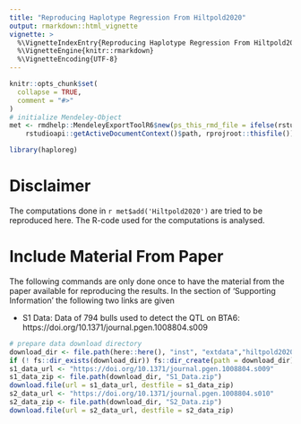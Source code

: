 ```yaml
---
title: "Reproducing Haplotype Regression From Hiltpold2020"
output: rmarkdown::html_vignette
vignette: >
  %\VignetteIndexEntry{Reproducing Haplotype Regression From Hiltpold2020}
  %\VignetteEngine{knitr::rmarkdown}
  %\VignetteEncoding{UTF-8}
---
```


```r
knitr::opts_chunk$set(
  collapse = TRUE,
  comment = "#>"
)
# initialize Mendeley-Object
met <- rmdhelp::MendeleyExportToolR6$new(ps_this_rmd_file = ifelse(rstudioapi::isAvailable(),
    rstudioapi::getActiveDocumentContext()$path, rprojroot::thisfile()))
```

```r
library(haploreg)
```

# Disclaimer
The computations done in `r met$add('Hiltpold2020')` are tried to be reproduced here. The R-code used for the computations is analysed. 


# Include Material From Paper
The following commands are only done once to have the material from the paper available for reproducing the results. In the section of 'Supporting Information' the following two links are given 

* S1 Data: Data of 794 bulls used to detect the QTL on BTA6: https://doi.org/10.1371/journal.pgen.1008804.s009

```r
# prepare data download directory
download_dir <- file.path(here::here(), "inst", "extdata","hiltpold2020")
if (! fs::dir_exists(download_dir)) fs::dir_create(path = download_dir)
s1_data_url <- "https://doi.org/10.1371/journal.pgen.1008804.s009"
s1_data_zip <- file.path(download_dir, "S1_Data.zip")
download.file(url = s1_data_url, destfile = s1_data_zip)
s2_data_url <- "https://doi.org/10.1371/journal.pgen.1008804.s010"
s2_data_zip <- file.path(download_dir, "S2_Data.zip")
download.file(url = s2_data_url, destfile = s2_data_zip)
```

